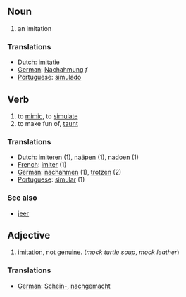 == Noun == 
# an imitation
=== Translations ===
*[[Dutch]]: [[imitatie]]
*[[German]]: [[Nachahmung]] ''f''
*[[Portuguese]]: [[simulado]]


== Verb == 
# to [[mimic]], to [[simulate]]
# to make fun of, [[taunt]]
=== Translations ===
*[[Dutch]]: [[imiteren]] (1), [[naäpen]] (1), [[nadoen]] (1)
*[[French]]: [[imiter]] (1)
*[[German]]: [[nachahmen]] (1), [[trotzen]] (2)
*[[Portuguese]]: [[simular]] (1)

=== See also === 
*[[jeer]]


== Adjective ==
# [[imitation]], not [[genuine]].  (''mock turtle soup'', ''mock leather'')
=== Translations ===

*[[German]]: [[Schein-]], [[nachgemacht]]